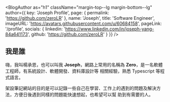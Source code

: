 
<BlogAuthor
  as="h1"
  className="margin-top--lg margin-bottom--lg"
  author={{
    key: 'Joseph Profile',
    page: {
      permalink: 'https://github.com/zeroLR'
    },
    name: 'Joseph',
    title: 'Software Engineer',
    imageURL: 'https://avatars.githubusercontent.com/u/60684158',
    pageLink: '/profile',
    socials: {
      linkedin: 'https://www.linkedin.com/in/joseph-yang-84a641173',
      github: 'https://github.com/zeroLR'
    }
  }}
/>

## 我是誰

嗨，我叫楊承恩，也可以叫我 **Joseph**，網路上常用的名稱為 **Zero**，是一名軟體工程師，有系統設計、軟體開發、資料庫設計等
相關經驗，熟悉 Typescript 等程式語言。

架設筆記網站的目的是可以記錄一些自己在學習、工作上的遇到的問題及解決方法，方便日後遇到同樣的問題能快速想起，也希望可以幫
助到有需要的人。
